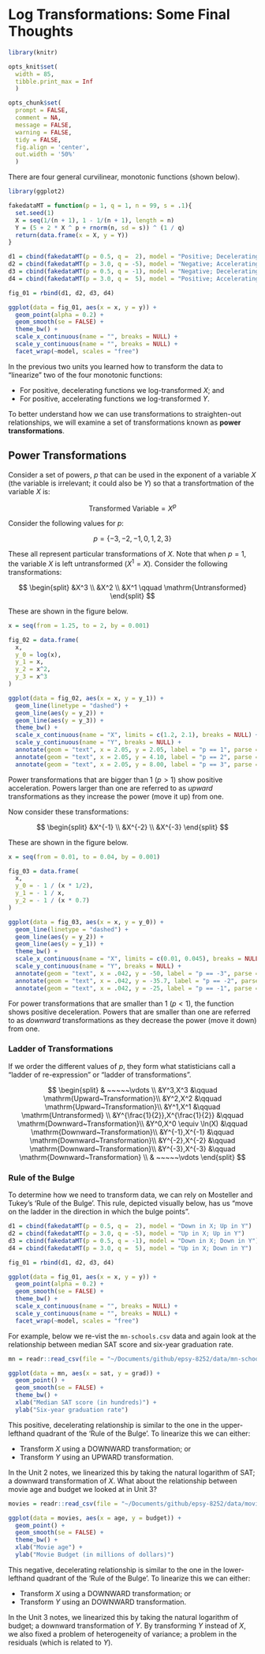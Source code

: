 # Log Transformations: Some Final Thoughts {-}

```r
library(knitr)

opts_knit$set(
  width = 85, 
  tibble.print_max = Inf
  )

opts_chunk$set(
  prompt = FALSE, 
  comment = NA, 
  message = FALSE, 
  warning = FALSE, 
  tidy = FALSE, 
  fig.align = 'center',
  out.width = '50%'
  )
```

There are four general curvilinear, monotonic functions (shown below). 

```r
library(ggplot2)

fakedataMT = function(p = 1, q = 1, n = 99, s = .1){
  set.seed(1)
  X = seq(1/(n + 1), 1 - 1/(n + 1), length = n)
  Y = (5 + 2 * X ^ p + rnorm(n, sd = s)) ^ (1 / q)
  return(data.frame(x = X, y = Y))
}

d1 = cbind(fakedataMT(p = 0.5, q =  2), model = "Positive; Decelerating")
d2 = cbind(fakedataMT(p = 3.0, q = -5), model = "Negative; Accelerating")
d3 = cbind(fakedataMT(p = 0.5, q = -1), model = "Negative; Decelerating")
d4 = cbind(fakedataMT(p = 3.0, q =  5), model = "Positive; Accelerating")

fig_01 = rbind(d1, d2, d3, d4)

ggplot(data = fig_01, aes(x = x, y = y)) +
  geom_point(alpha = 0.2) +
  geom_smooth(se = FALSE) +
  theme_bw() +
  scale_x_continuous(name = "", breaks = NULL) +
  scale_y_continuous(name = "", breaks = NULL) +
  facet_wrap(~model, scales = "free")
```

In the previous two units you learned how to transform the data to "linearize" two of the four monotonic functions:

- For positive, decelerating functions we log-transformed *X*; and
- For positive, accelerating functions we log-transformed *Y*.

To better understand how we can use transformations to straighten-out relationships, we will examine a set of transformations known as **power transformations**. 


## Power Transformations {-}

Consider a set of powers, $p$ that can be used in the exponent of a variable $X$ (the variable is irrelevant; it could also be $Y$) so that a transfortmation of the variable $X$ is:

$$
\mathrm{Transformed~Variable} = X^p
$$

Consider the following values for $p$:

$$
p = \{-3,-2,-1,0,1,2,3\}
$$

These all represent particular transformations of $X$. Note that when $p=1$, the variable $X$ is left untransformed ($X^1 = X$). Consider the following transformations:

$$
\begin{split}
&X^3 \\
&X^2 \\
&X^1 \qquad \mathrm{Untransformed}
\end{split}
$$



These are shown in the figure below.

```r
x = seq(from = 1.25, to = 2, by = 0.001)

fig_02 = data.frame(
  x,
  y_0 = log(x),
  y_1 = x,
  y_2 = x^2,
  y_3 = x^3
)

ggplot(data = fig_02, aes(x = x, y = y_1)) +
  geom_line(linetype = "dashed") +
  geom_line(aes(y = y_2)) +
  geom_line(aes(y = y_3)) +
  theme_bw() +
  scale_x_continuous(name = "X", limits = c(1.2, 2.1), breaks = NULL) +
  scale_y_continuous(name = "Y", breaks = NULL) +
  annotate(geom = "text", x = 2.05, y = 2.05, label = "p == 1", parse = TRUE) +
  annotate(geom = "text", x = 2.05, y = 4.10, label = "p == 2", parse = TRUE) +
  annotate(geom = "text", x = 2.05, y = 8.00, label = "p == 3", parse = TRUE)
```


Power transformations that are bigger than 1 ($p>1$) show positive acceleration. Powers larger than one are referred to as *upward* transformations as they increase the power (move it up) from one.

Now consider these transformations:

$$
\begin{split}
&X^{-1} \\
&X^{-2} \\
&X^{-3}
\end{split}
$$



These are shown in the figure below.

```r
x = seq(from = 0.01, to = 0.04, by = 0.001)

fig_03 = data.frame(
  x,
  y_0 = - 1 / (x * 1/2),
  y_1 = - 1 / x,
  y_2 = - 1 / (x * 0.7)
)

ggplot(data = fig_03, aes(x = x, y = y_0)) +
  geom_line(linetype = "dashed") +
  geom_line(aes(y = y_2)) +
  geom_line(aes(y = y_1)) +
  theme_bw() +
  scale_x_continuous(name = "X", limits = c(0.01, 0.045), breaks = NULL) +
  scale_y_continuous(name = "Y", breaks = NULL) +
  annotate(geom = "text", x = .042, y = -50, label = "p == -3", parse = TRUE) +
  annotate(geom = "text", x = .042, y = -35.7, label = "p == -2", parse = TRUE) +
  annotate(geom = "text", x = .042, y = -25, label = "p == -1", parse = TRUE)
```

For power transformations that are smaller than 1 ($p<1$), the function shows positive deceleration. Powers that are smaller than one are referred to as *downward* transformations as they decrease the power (move it down) from one.

### Ladder of Transformations {-}

If we order the different values of $p$, they form what statisticians call a "ladder of re-expression" or "ladder of transformations".

$$
\begin{split}
& ~~~~~\vdots \\
&Y^3,X^3 &\qquad \mathrm{Upward~Transformation}\\
&Y^2,X^2 &\qquad \mathrm{Upward~Transformation}\\
&Y^1,X^1  &\qquad \mathrm{Untransformed} \\
&Y^{\frac{1}{2}},X^{\frac{1}{2}} &\qquad \mathrm{Downward~Transformation}\\
&Y^0,X^0 \equiv \ln(X) &\qquad \mathrm{Downward~Transformation}\\
&Y^{-1},X^{-1} &\qquad \mathrm{Downward~Transformation}\\
&Y^{-2},X^{-2} &\qquad \mathrm{Downward~Transformation}\\
&Y^{-3},X^{-3} &\qquad \mathrm{Downward~Transformation} \\
& ~~~~~\vdots
\end{split}
$$

### Rule of the Bulge {-}

To determine how we need to transform data, we can rely on Mosteller and Tukey's 'Rule of the Bulge'. This rule, depicted visually below, has us "move on the ladder in the direction in which the bulge points". 

```r
d1 = cbind(fakedataMT(p = 0.5, q =  2), model = "Down in X; Up in Y")
d2 = cbind(fakedataMT(p = 3.0, q = -5), model = "Up in X; Up in Y")
d3 = cbind(fakedataMT(p = 0.5, q = -1), model = "Down in X; Down in Y")
d4 = cbind(fakedataMT(p = 3.0, q =  5), model = "Up in X; Down in Y")

fig_01 = rbind(d1, d2, d3, d4)

ggplot(data = fig_01, aes(x = x, y = y)) +
  geom_point(alpha = 0.2) +
  geom_smooth(se = FALSE) +
  theme_bw() +
  scale_x_continuous(name = "", breaks = NULL) +
  scale_y_continuous(name = "", breaks = NULL) +
  facet_wrap(~model, scales = "free")
```

For example, below we re-vist the `mn-schools.csv` data and again look at the relationship between median SAT score and six-year graduation rate.


```r
mn = readr::read_csv(file = "~/Documents/github/epsy-8252/data/mn-schools.csv")

ggplot(data = mn, aes(x = sat, y = grad)) +
  geom_point() +
  geom_smooth(se = FALSE) +
  theme_bw() +
  xlab("Median SAT score (in hundreds)") +
  ylab("Six-year graduation rate")
```

This positive, decelerating relationship is similar to the one in the upper-lefthand quadrant of the 'Rule of the Bulge'. To linearize this we can either:

- Transform $X$ using a DOWNWARD transformation; or
- Transform $Y$ using an UPWARD transformation.

In the Unit 2 notes, we linearized this by taking the natural logarithm of SAT; a downward transformation of $X$. What about the relationship between movie age and budget we looked at in Unit 3?

```r
movies = readr::read_csv(file = "~/Documents/github/epsy-8252/data/movies.csv")

ggplot(data = movies, aes(x = age, y = budget)) +
  geom_point() +
  geom_smooth(se = FALSE) +
  theme_bw() +
  xlab("Movie age") +
  ylab("Movie Budget (in millions of dollars)")
```

This negative, decelerating relationship is similar to the one in the lower-lefthand quadrant of the 'Rule of the Bulge'. To linearize this we can either:

- Transform $X$ using a DOWNWARD transformation; or
- Transform $Y$ using an DOWNWARD transformation.

In the Unit 3 notes, we linearized this by taking the natural logarithm of budget; a downward transformation of $Y$. By transforming $Y$ instead of $X$, we also fixed a problem of heterogeneity of variance; a problem in the residuals (which is related to $Y$).

